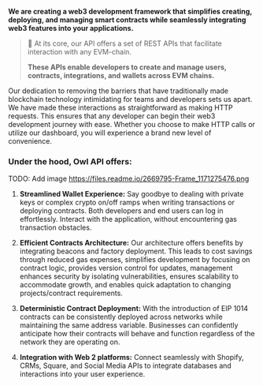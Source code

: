 **We are creating a web3 development framework that simplifies creating, deploying, and managing smart contracts while seamlessly integrating web3 features into your applications.**

> 📘 At its core, our API offers a set of REST APIs that facilitate interaction with any EVM-chain.
>
> **These APIs enable developers to create and manage users, contracts, integrations, and wallets across EVM chains.**

Our dedication to removing the barriers that have traditionally made blockchain technology intimidating for teams and developers sets us apart. We have made these interactions as straightforward as making HTTP requests. This ensures that any developer can begin their web3 development journey with ease. Whether you choose to make HTTP calls or utilize our dashboard, you will experience a brand new level of convenience.

### Under the hood, Owl API offers:

TODO: Add image https://files.readme.io/2669795-Frame_1171275476.png


1. **Streamlined Wallet Experience:** Say goodbye to dealing with private keys or complex crypto on/off ramps when writing transactions or deploying contracts. Both developers and end users can log in effortlessly. Interact with the application, without encountering gas transaction obstacles.

2. **Efficient Contracts Architecture:** Our architecture offers benefits by integrating beacons and factory deployment. This leads to cost savings through reduced gas expenses, simplifies development by focusing on contract logic, provides version control for updates, management enhances security by isolating vulnerabilities, ensures scalability to accommodate growth, and enables quick adaptation to changing projects/contract requirements.

3. **Deterministic Contract Deployment:** With the introduction of EIP 1014 contracts can be consistently deployed across networks while maintaining the same address variable. Businesses can confidently anticipate how their contracts will behave and function regardless of the network they are operating on.

4. **Integration with Web 2 platforms:** Connect seamlessly with Shopify, CRMs, Square, and Social Media APIs to integrate databases and interactions into your user experience.

